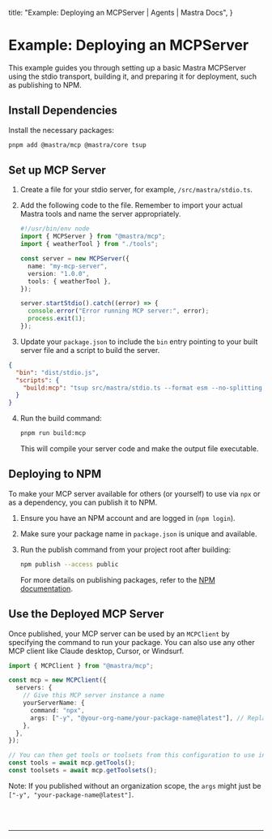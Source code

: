   title: "Example: Deploying an MCPServer | Agents | Mastra Docs",
}


# Example: Deploying an MCPServer

This example guides you through setting up a basic Mastra MCPServer using the stdio transport, building it, and preparing it for deployment, such as publishing to NPM.

## Install Dependencies

Install the necessary packages:

```bash
pnpm add @mastra/mcp @mastra/core tsup
```

## Set up MCP Server

1.  Create a file for your stdio server, for example, `/src/mastra/stdio.ts`.

2.  Add the following code to the file. Remember to import your actual Mastra tools and name the server appropriately.

    ```typescript filename="src/mastra/stdio.ts" copy
    #!/usr/bin/env node
    import { MCPServer } from "@mastra/mcp";
    import { weatherTool } from "./tools";

    const server = new MCPServer({
      name: "my-mcp-server",
      version: "1.0.0",
      tools: { weatherTool },
    });

    server.startStdio().catch((error) => {
      console.error("Error running MCP server:", error);
      process.exit(1);
    });
    ```

3.  Update your `package.json` to include the `bin` entry pointing to your built server file and a script to build the server.

```json filename="package.json" copy
{
  "bin": "dist/stdio.js",
  "scripts": {
    "build:mcp": "tsup src/mastra/stdio.ts --format esm --no-splitting --dts && chmod +x dist/stdio.js"
  }
}
```

4.  Run the build command:

    ```bash
    pnpm run build:mcp
    ```

    This will compile your server code and make the output file executable.

## Deploying to NPM

To make your MCP server available for others (or yourself) to use via `npx` or as a dependency, you can publish it to NPM.

1.  Ensure you have an NPM account and are logged in (`npm login`).
2.  Make sure your package name in `package.json` is unique and available.
3.  Run the publish command from your project root after building:

    ```bash
    npm publish --access public
    ```

    For more details on publishing packages, refer to the [NPM documentation](https://docs.npmjs.com/creating-and-publishing-scoped-public-packages).

## Use the Deployed MCP Server

Once published, your MCP server can be used by an `MCPClient` by specifying the command to run your package. You can also use any other MCP client like Claude desktop, Cursor, or Windsurf.

```typescript
import { MCPClient } from "@mastra/mcp";

const mcp = new MCPClient({
  servers: {
    // Give this MCP server instance a name
    yourServerName: {
      command: "npx",
      args: ["-y", "@your-org-name/your-package-name@latest"], // Replace with your package name
    },
  },
});

// You can then get tools or toolsets from this configuration to use in your agent
const tools = await mcp.getTools();
const toolsets = await mcp.getToolsets();
```

Note: If you published without an organization scope, the `args` might just be `["-y", "your-package-name@latest"]`.

<br />
<br />
<hr className="dark:border-[#404040] border-gray-300" />
<br />
<br />